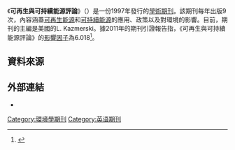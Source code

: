 {{Infobox Journal
| title = 可再生與可持續能源評論<br>Renewable and Sustainable Energy Reviews
| cover =
| discipline = [[環境|環境]]、[[能源|能源]]
| language     = [[英文|英文]]
| website = http://www.journals.elsevier.com/renewable-and-sustainable-energy-reviews
| publisher = 國家可再生能源實驗室
| country = [[美國|美國]]
| abbreviation = 
| ISSN = 
| history = 1997年至今
| frequency = 每年9期
}}

《'''可再生與可持續能源評論'''》（{{lang|en|Renewable and Sustainable Energy Reviews}}）是一份1997年發行的[[學術期刊|學術期刊]]。該期刊每年出版9次，內容涵蓋[[可再生能源|可再生能源]]和[[可持續能源|可持續能源]]的應用、政策以及對環境的影響。目前，期刊的主編是美國{{link-en|國家可再生能源實驗室|National Renewable Energy Laboratory}}的L. Kazmerski。據2011年的期刊引證報告指，《可再生與可持續能源評論》的[[影響因子|影響因子]]為6.018<ref>{{cite book |year=2012 |chapter=Renewable and Sustainable Energy Reviews |title=2011 Journal Citation Reports |publisher=Thomson Reuters |edition=Science |accessdate=2012-12-06 |series=Web of Science |postscript=.}}</ref>。

== 資料來源 ==
{{reflist}}

== 外部連結 ==
* {{Official|1=http://www.journals.elsevier.com/renewable-and-sustainable-energy-reviews}}

[[Category:環境學期刊|Category:環境學期刊]]
[[Category:英语期刊|Category:英语期刊]]